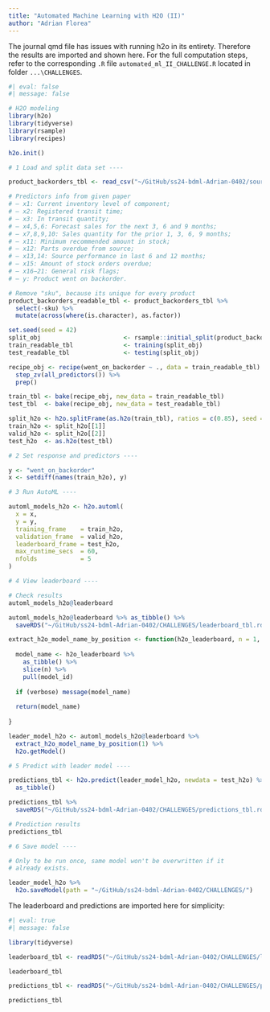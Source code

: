 ```yaml
---
title: "Automated Machine Learning with H2O (II)"
author: "Adrian Florea"
---
```


The journal qmd file has issues with running h2o in its entirety. Therefore the results are imported and shown here. For the full computation steps, refer to the corresponding `.R` file `automated_ml_II_CHALLENGE.R` located in folder `...\CHALLENGES`.

```r
#| eval: false
#| message: false

# H2O modeling
library(h2o)
library(tidyverse)
library(rsample)
library(recipes)

h2o.init()

# 1 Load and split data set ----

product_backorders_tbl <- read_csv("~/GitHub/ss24-bdml-Adrian-0402/source_data/automated/product_backorders.csv")

# Predictors info from given paper
# – x1: Current inventory level of component;
# – x2: Registered transit time;
# – x3: In transit quantity;
# – x4,5,6: Forecast sales for the next 3, 6 and 9 months;
# – x7,8,9,10: Sales quantity for the prior 1, 3, 6, 9 months;
# – x11: Minimum recommended amount in stock;
# – x12: Parts overdue from source;
# – x13,14: Source performance in last 6 and 12 months;
# – x15: Amount of stock orders overdue;
# – x16−21: General risk flags;
# – y: Product went on backorder.

# Remove "sku", because its unique for every product
product_backorders_readable_tbl <- product_backorders_tbl %>% 
  select(-sku) %>% 
  mutate(across(where(is.character), as.factor))

set.seed(seed = 42)
split_obj                       <- rsample::initial_split(product_backorders_readable_tbl, prop = 0.85)
train_readable_tbl              <- training(split_obj)
test_readable_tbl               <- testing(split_obj)

recipe_obj <- recipe(went_on_backorder ~ ., data = train_readable_tbl) %>% 
  step_zv(all_predictors()) %>% 
  prep()

train_tbl <- bake(recipe_obj, new_data = train_readable_tbl)
test_tbl  <- bake(recipe_obj, new_data = test_readable_tbl)

split_h2o <- h2o.splitFrame(as.h2o(train_tbl), ratios = c(0.85), seed = 42)
train_h2o <- split_h2o[[1]]
valid_h2o <- split_h2o[[2]]
test_h2o  <- as.h2o(test_tbl)

# 2 Set response and predictors ----

y <- "went_on_backorder"
x <- setdiff(names(train_h2o), y)

# 3 Run AutoML ----

automl_models_h2o <- h2o.automl(
  x = x,
  y = y,
  training_frame    = train_h2o,
  validation_frame  = valid_h2o,
  leaderboard_frame = test_h2o,
  max_runtime_secs  = 60,
  nfolds            = 5 
)

# 4 View leaderboard ----

# Check results
automl_models_h2o@leaderboard

automl_models_h2o@leaderboard %>% as_tibble() %>% 
  saveRDS("~/GitHub/ss24-bdml-Adrian-0402/CHALLENGES/leaderboard_tbl.rds")

extract_h2o_model_name_by_position <- function(h2o_leaderboard, n = 1, verbose = T) {
  
  model_name <- h2o_leaderboard %>%
    as_tibble() %>%
    slice(n) %>%
    pull(model_id)
  
  if (verbose) message(model_name)
  
  return(model_name)
  
}

leader_model_h2o <- automl_models_h2o@leaderboard %>% 
  extract_h2o_model_name_by_position(1) %>% 
  h2o.getModel()

# 5 Predict with leader model ----

predictions_tbl <- h2o.predict(leader_model_h2o, newdata = test_h2o) %>% 
  as_tibble()

predictions_tbl %>%  
  saveRDS("~/GitHub/ss24-bdml-Adrian-0402/CHALLENGES/predictions_tbl.rds")

# Prediction results
predictions_tbl

# 6 Save model ----

# Only to be run once, same model won't be overwritten if it
# already exists.

leader_model_h2o %>% 
  h2o.saveModel(path = "~/GitHub/ss24-bdml-Adrian-0402/CHALLENGES/")
```

The leaderboard and predictions are imported here for simplicity:
```r
#| eval: true
#| message: false

library(tidyverse)

leaderboard_tbl <- readRDS("~/GitHub/ss24-bdml-Adrian-0402/CHALLENGES/leaderboard_tbl.rds")

leaderboard_tbl

predictions_tbl <- readRDS("~/GitHub/ss24-bdml-Adrian-0402/CHALLENGES/predictions_tbl.rds")

predictions_tbl
```
